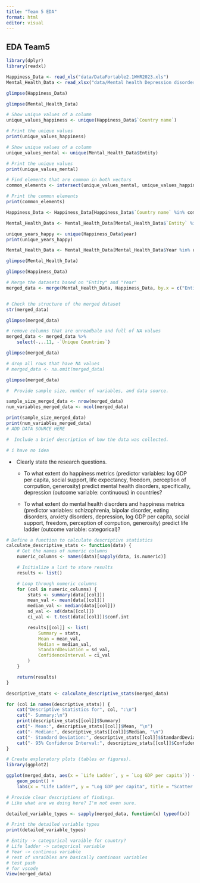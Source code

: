 ```yaml
---
title: "Team 5 EDA"
format: html
editor: visual
---
```


## EDA Team5

```r
library(dplyr)
library(readxl)
```

```r
Happiness_Data <- read_xls("data/DataFortable2.1WHR2023.xls")
Mental_Health_Data <- read_xlsx("data/Mental health Depression disorder Data.xlsx")
```

```r
glimpse(Happiness_Data)
```

```r
glimpse(Mental_Health_Data)
```

```r
# Show unique values of a column
unique_values_happiness <- unique(Happiness_Data$`Country name`)

# Print the unique values
print(unique_values_happiness)
```

```r
# Show unique values of a column
unique_values_mental <- unique(Mental_Health_Data$Entity)

# Print the unique values
print(unique_values_mental)
```

```r
# Find elements that are common in both vectors
common_elements <- intersect(unique_values_mental, unique_values_happiness)

# Print the common elements
print(common_elements)
```

```r
Happiness_Data <- Happiness_Data[Happiness_Data$`Country name` %in% common_elements, ]

```

```r
Mental_Health_Data <- Mental_Health_Data[Mental_Health_Data$`Entity` %in% common_elements, ]
```

```r
unique_years_happy <- unique(Happiness_Data$year)
print(unique_years_happy)
```

```r
Mental_Health_Data <- Mental_Health_Data[Mental_Health_Data$Year %in% unique_years_happy, ]
```

```r
glimpse(Mental_Health_Data)
```

```r
glimpse(Happiness_Data)
```

```r
# Merge the datasets based on "Entity" and "Year"
merged_data <- merge(Mental_Health_Data, Happiness_Data, by.x = c("Entity", "Year"), by.y = c("Country name", "year"))


# Check the structure of the merged dataset
str(merged_data)
```

```r
glimpse(merged_data)
```

```r
# remove columns that are unreadbale and full of NA values
merged_data <- merged_data %>%
    select(-...11, -`Unique Countries`)
```

```r
glimpse(merged_data)
```

```r
# drop all rows that have NA values
# merged_data <- na.omit(merged_data)

glimpse(merged_data)
```

```r
#  Provide sample size, number of variables, and data source.

sample_size_merged_data <- nrow(merged_data)
num_variables_merged_data <- ncol(merged_data)

print(sample_size_merged_data)
print(num_variables_merged_data)
# ADD DATA SOURCE HERE
```

```r
#  Include a brief description of how the data was collected.

# i have no idea
```

-    Clearly state the research questions.

    -   To what extent do happiness metrics (predictor variables: log GDP per capita, social support, life expectancy, freedom, perception of corrpution, generosity) predict mental health disorders, specifically, depression (outcome variable: continuous) in countries?

    -   To what extent do mental health disorders and happiness metrics (predictor variables: schizophrenia, bipolar disorder, eating disorders, anxiety disorders, depression, log GDP per capita, social support, freedom, perception of corrpution, generosity) predict life ladder (outcome variable: categorical)?

```r
# Define a function to calculate descriptive statistics
calculate_descriptive_stats <- function(data) {
    # Get the names of numeric columns
    numeric_columns <- names(data)[sapply(data, is.numeric)]

    # Initialize a list to store results
    results <- list()

    # Loop through numeric columns
    for (col in numeric_columns) {
        stats <- summary(data[[col]])
        mean_val <- mean(data[[col]])
        median_val <- median(data[[col]])
        sd_val <- sd(data[[col]])
        ci_val <- t.test(data[[col]])$conf.int

        results[[col]] <- list(
            Summary = stats,
            Mean = mean_val,
            Median = median_val,
            StandardDeviation = sd_val,
            ConfidenceInterval = ci_val
        )
    }

    return(results)
}
```

```r
descriptive_stats <- calculate_descriptive_stats(merged_data)

for (col in names(descriptive_stats)) {
    cat("Descriptive Statistics for", col, ":\n")
    cat("- Summary:\n")
    print(descriptive_stats[[col]]$Summary)
    cat("- Mean:", descriptive_stats[[col]]$Mean, "\n")
    cat("- Median:", descriptive_stats[[col]]$Median, "\n")
    cat("- Standard Deviation:", descriptive_stats[[col]]$StandardDeviation, "\n")
    cat("- 95% Confidence Interval:", descriptive_stats[[col]]$ConfidenceInterval, "\n\n")
}
```

```r
# Create exploratory plots (tables or figures).
library(ggplot2)

ggplot(merged_data, aes(x = `Life Ladder`, y = `Log GDP per capita`)) +
    geom_point() +
    labs(x = "Life Ladder", y = "Log GDP per capita", title = "Scatter Plot")
```

```r
# Provide clear descriptions of findings.
# Like what are we doing here? I'm not even sure.
```

```r
detailed_variable_types <- sapply(merged_data, function(x) typeof(x))

# Print the detailed variable types
print(detailed_variable_types)
```

```r
# Entity -> categorical varaible for country?
# Life ladder -> categorical variable
# Year -> continous variable
# rest of varaibles are basically continous variables
# test push
# for vscode
View(merged_data)
```
